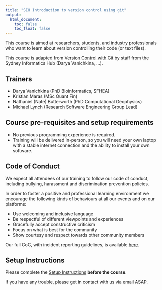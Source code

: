 ```yaml
---
title: "SIH Introduction to version control using git"
output:
  html_document:
    toc: false
    toc_float: false
---
```



This course is aimed at researchers, students, and industry professionals who want to learn about version controlling their code (or text files). 

This course is adapted from [Version Control with Git](https://swcarpentry.github.io/git-novice) by staff from the Sydney Informatics Hub (Darya Vanichkina, ...). 


## Trainers

* Darya Vanichkina (PhD Bioinformatics, SFHEA)
* Kristian Maras (MSc Quant Fin)
* Nathaniel (Nate) Butterworth (PhD Computational Geophysics)
* Michael Lynch (Research Software Engineering Group Lead)

## Course pre-requisites and setup requirements

- No previous programming experience is required.
- Training will be delivered in-person, so you will need your own laptop with a stable internet connection and the ability to install your own software.

## Code of Conduct
We expect all attendees of our training to follow our code of conduct, including bullying, harassment and discrimination prevention policies.

In order to foster a positive and professional learning environment we encourage the following kinds of behaviours at all our events and on our platforms:

* Use welcoming and inclusive language
* Be respectful of different viewpoints and experiences
* Gracefully accept constructive criticism
* Focus on what is best for the community
* Show courtesy and respect towards other community members

Our full CoC, with incident reporting guidelines, is available [here](https://sydney-informatics-hub.github.io/codeofconduct/).

## Setup Instructions

Please complete the [Setup Instructions](./setup.html) **before the course**.

If you have any trouble, please get in contact with us via email ASAP. 
